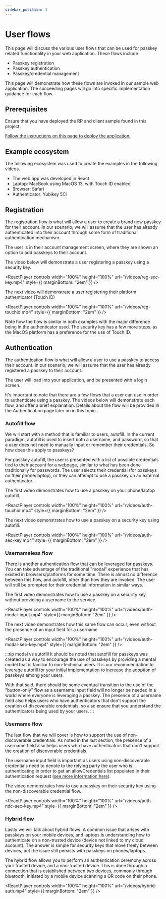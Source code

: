 ```yaml
---
sidebar_position: 1
---
```



# User flows

This page will discuss the various user flows that can be used for passkey related functionality in your web application. These flows include

- Passkey registration
- Passkey authentication
- Passkey/credential management

This page will demonstrate how these flows are invoked in our sample web application. The succeeding pages will go into specific implementation guidance for each flow.

## Prerequisites

Ensure that you have deployed the RP and client sample found in this project.

[Follow the instructions on this page to deploy the application.](/docs/deploy)

## Example ecosystem

The following ecosystem was used to create the examples in the following videos.

- The web app was developed in React
- Laptop: MacBook using MacOS 13, with Touch ID enabled
- Browser: Safari
- Authenticator: Yubikey 5Ci

## Registration

The registration flow is what will allow a user to create a brand new passkey for their account. In our scenario, we will assume that the user has already authenticated into their account through some form of traditional authentication mechanism.

The user is in their account management screen, where they are shown an option to add passkeys to their account.

The video below will demonstrate a user registering a passkey using a security key.

<ReactPlayer
  controls
  width="100%"
  height="100%"
  url="/videos/reg-sec-key.mp4"
  style={{ marginBottom: "2em" }}
/>

The next video will demonstrate a user registering their platform authenticator (Touch ID)

<ReactPlayer
  controls
  width="100%"
  height="100%"
  url="/videos/reg-touchid.mp4"
  style={{ marginBottom: "2em" }}
/>

Note how the flow is similar in both examples with the major difference being in the authenticator used. The security key has a few more steps, as the MacOS platform has a preference for the use of Touch ID.

## Authentication

The authentication flow is what will allow a user to use a passkey to access their account. In our scenario, we will assume that the user has already registered a passkey to their account.

The user will load into your application, and be presented with a login screen.

It's important to note that there are a few flows that a user can use in order to authenticate using a passkey. The videos below will demonstrate each flow, and offer a brief explanation. Details about the flow will be provided ih the Authentication page later on in this topic.

### Autofill flow

We will start with a method that is familiar to users, autofill. In the current paradigm, autofill is used to insert both a username, and password, so that a user does not need to manually input or remember their credentials. So how does this apply to passkeys?

For passkey autofill, the user is presented with a list of possible credentials tied to their account for a webpage, similar to what has been done traditionally for passwords. The user selects their credential (for passkeys on their phone/laptop), or they can attempt to use a passkey on an external authenticator.

The first video demonstrates how to use a passkey on your phone/laptop autofill.

<ReactPlayer
  controls
  width="100%"
  height="100%"
  url="/videos/auth-touchid.mp4"
  style={{ marginBottom: "2em" }}
/>

The next video demonstrates how to use a passkey on a security key using autofill.

<ReactPlayer
  controls
  width="100%"
  height="100%"
  url="/videos/auth-sec-key.mp4"
  style={{ marginBottom: "2em" }}
/>

### Usernameless flow

There is another authentication flow that can be leveraged for passkeys. You can take advantage of the traditional "modal" experience that has existed in browsers/platforms for some time. There is almost no difference between this flow, and autofill, other than how they are invoked. The user will still be prompted for their credential information in similar ways.

The first video demonstrates how to use a passkey on a security key, without providing a username to the service.

<ReactPlayer
  controls
  width="100%"
  height="100%"
  url="/videos/auth-modal-input.mp4"
  style={{ marginBottom: "2em" }}
/>

The next video demonstrates how this same flow can occur, even without the presence of an input field for a username

<ReactPlayer
  controls
  width="100%"
  height="100%"
  url="/videos/auth-modal-sec-key.mp4"
  style={{ marginBottom: "2em" }}
/>

:::tip modal vs autofill
It should be noted that autofill for passkeys was created as a way to encourage the use of passkeys by providing a mental model that is familiar to non-technical users. It is our recommendation to leverage autofill for your initial implementation to increase the adoption of passkeys among your users.

With that said, there should be some eventual transition to the use of the "button-only" flow as a username input field will no longer be needed in a world where everyone is leveraging a passkey. The presence of a username field also helps users who have authenticators that don't support the creation of discoverable credentials, so also ensure that you understand the authenticators being used by your users.
:::

### Username flow

The last flow that we will cover is how to support the use of non-discoverable credentials. As noted in the last section, the presence of a username field also helps users who have authenticators that don't support the creation of discoverable credentials.

The username input field is important as users using non-discoverable credentials need to denote to the relying party the user who is authenticating in order to get an allowCredentials list populated in their authentication request ([see more information here](/docs/relying-party/auth-flow#non-discoverable-credential-flow-1)).

The video demonstrates how to use a passkey on their security key using the non-discoverable credential flow.

<ReactPlayer
  controls
  width="100%"
  height="100%"
  url="/videos/auth-ndc-sec-key.mp4"
  style={{ marginBottom: "2em" }}
/>

### Hybrid flow

Lastly we will talk about hybrid flows. A common issue that arises with passkeys on your mobile devices, and laptops is understanding how to authenticate on a non-trusted device (device not linked to my cloud account). The answer is simple for security keys that move freely between devices, but the issue still persists with passkeys on phones/laptops.

The hybrid flow allows you to perform an authentication ceremony across your trusted device, and a non-trusted device. This is done through a connection that is established between two devices, commonly through bluetooth, initiated by a mobile device scanning a QR code on their phone.

<ReactPlayer
  controls
  width="100%"
  height="100%"
  url="/videos/hybrid-auth.mp4"
  style={{ marginBottom: "2em" }}
/>

